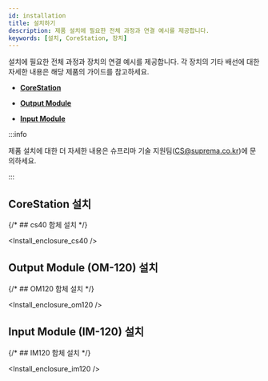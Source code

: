 ```yaml
---
id: installation
title: 설치하기
description: 제품 설치에 필요한 전체 과정과 연결 예시를 제공합니다.
keywords: [설치, CoreStation, 장치]
---
```


설치에 필요한 전체 과정과 장치의 연결 예시를 제공합니다. 각 장치의 기타 배선에 대한 자세한 내용은 해당 제품의 가이드를 참고하세요.

  * [**CoreStation**](../corestation_40/index.mdx)

  * [**Output Module**](../outputmodule/index.mdx)

  * [**Input Module**](../inputmodule/index.mdx)

:::info

제품 설치에 대한 더 자세한 내용은 슈프리마 기술 지원팀(CS@suprema.co.kr)에 문의하세요.

:::

## CoreStation 설치

{/* ## cs40 함체 설치 */}

<Install_enclosure_cs40 />

## Output Module (OM-120) 설치

{/* ## OM120 함체 설치 */}

<Install_enclosure_om120 />

## Input Module (IM-120) 설치

{/* ## IM120 함체 설치 */}

<Install_enclosure_im120 />